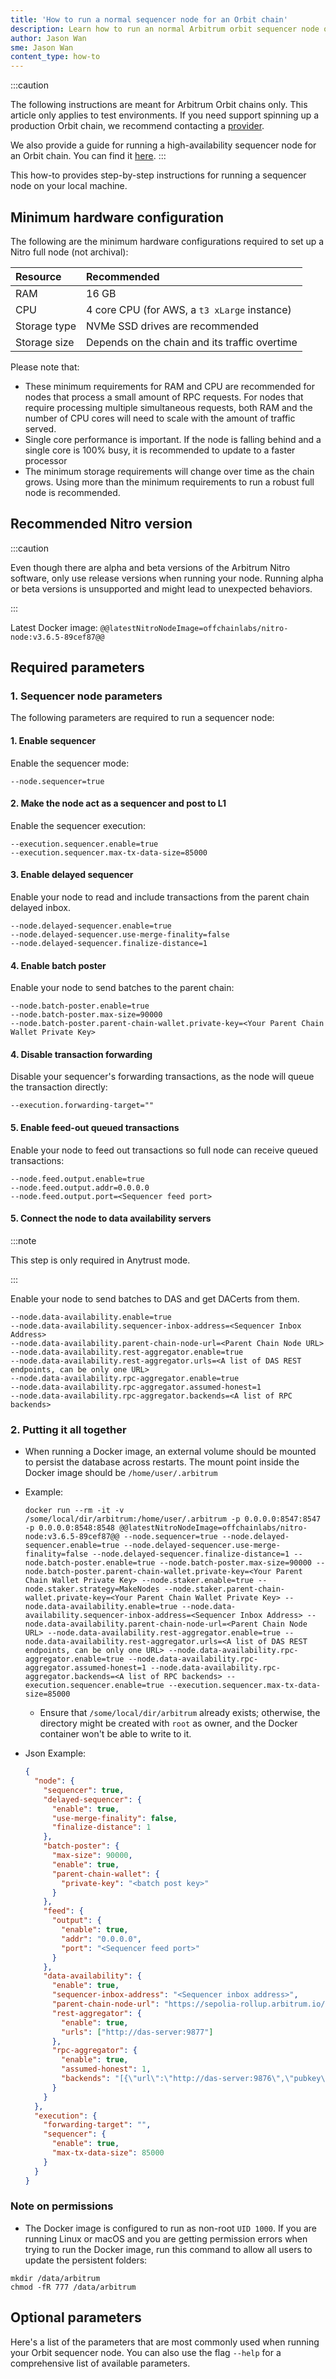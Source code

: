 ```yaml
---
title: 'How to run a normal sequencer node for an Orbit chain'
description: Learn how to run an normal Arbitrum orbit sequencer node on your local machine
author: Jason Wan
sme: Jason Wan
content_type: how-to
---
```


:::caution

The following instructions are meant for Arbitrum Orbit chains only. This article only applies to test environments. If you need support spinning up a production Orbit chain, we recommend contacting a [provider](/launch-arbitrum-chain/06-third-party-integrations/02-third-party-providers.md#rollup-as-a-service-raas-providers).

We also provide a guide for running a high-availability sequencer node for an Orbit chain. You can find it [here](./05-high-availability-sequencer-docs.mdx).
:::

This how-to provides step-by-step instructions for running a sequencer node on your local machine.

## Minimum hardware configuration

The following are the minimum hardware configurations required to set up a <a data-quicklook-from="arbitrum-nitro">Nitro</a> full node (not archival):

| Resource     | Recommended                                   |
| :----------- | :-------------------------------------------- |
| RAM          | 16 GB                                         |
| CPU          | 4 core CPU (for AWS, a `t3 xLarge` instance)  |
| Storage type | NVMe SSD drives are recommended               |
| Storage size | Depends on the chain and its traffic overtime |

Please note that:

- These minimum requirements for RAM and CPU are recommended for nodes that process a small amount of RPC requests. For nodes that require processing multiple simultaneous requests, both RAM and the number of CPU cores will need to scale with the amount of traffic served.
- Single core performance is important. If the node is falling behind and a single core is 100% busy, it is recommended to update to a faster processor
- The minimum storage requirements will change over time as the chain grows. Using more than the minimum requirements to run a robust full node is recommended.

## Recommended Nitro version

:::caution

Even though there are alpha and beta versions of the Arbitrum Nitro software, only use release versions when running your node. Running alpha or beta versions is unsupported and might lead to unexpected behaviors.

:::

Latest Docker image: <code>@@latestNitroNodeImage=offchainlabs/nitro-node:v3.6.5-89cef87@@</code>

## Required parameters

### 1. Sequencer node parameters

The following parameters are required to run a sequencer node:

#### 1. Enable sequencer

Enable the sequencer mode:

```shell
--node.sequencer=true
```

#### 2. Make the node act as a sequencer and post to L1

Enable the sequencer execution:

```shell
--execution.sequencer.enable=true
--execution.sequencer.max-tx-data-size=85000
```

#### 3. Enable delayed sequencer

Enable your node to read and include transactions from the parent chain delayed inbox.

```shell
--node.delayed-sequencer.enable=true
--node.delayed-sequencer.use-merge-finality=false
--node.delayed-sequencer.finalize-distance=1
```

#### 4. Enable batch poster

Enable your node to send batches to the parent chain:

```shell
--node.batch-poster.enable=true
--node.batch-poster.max-size=90000
--node.batch-poster.parent-chain-wallet.private-key=<Your Parent Chain Wallet Private Key>
```

#### 4. Disable transaction forwarding

Disable your sequencer's forwarding transactions, as the node will queue the transaction directly:

```shell
--execution.forwarding-target=""
```

#### 5. Enable feed-out queued transactions

Enable your node to feed out transactions so full node can receive queued transactions:

```shell
--node.feed.output.enable=true
--node.feed.output.addr=0.0.0.0
--node.feed.output.port=<Sequencer feed port>
```

#### 5. Connect the node to data availability servers

:::note

This step is only required in Anytrust mode.

:::

Enable your node to send batches to DAS and get DACerts from them.

```shell
--node.data-availability.enable=true
--node.data-availability.sequencer-inbox-address=<Sequencer Inbox Address>
--node.data-availability.parent-chain-node-url=<Parent Chain Node URL>
--node.data-availability.rest-aggregator.enable=true
--node.data-availability.rest-aggregator.urls=<A list of DAS REST endpoints, can be only one URL>
--node.data-availability.rpc-aggregator.enable=true
--node.data-availability.rpc-aggregator.assumed-honest=1
--node.data-availability.rpc-aggregator.backends=<A list of RPC backends>
```

### 2. Putting it all together

- When running a Docker image, an external volume should be mounted to persist the database across restarts. The mount point inside the Docker image should be `/home/user/.arbitrum`

- Example:

  ```shell wordWrap=true
  docker run --rm -it -v /some/local/dir/arbitrum:/home/user/.arbitrum -p 0.0.0.0:8547:8547 -p 0.0.0.0:8548:8548 @@latestNitroNodeImage=offchainlabs/nitro-node:v3.6.5-89cef87@@ --node.sequencer=true --node.delayed-sequencer.enable=true --node.delayed-sequencer.use-merge-finality=false --node.delayed-sequencer.finalize-distance=1 --node.batch-poster.enable=true --node.batch-poster.max-size=90000 --node.batch-poster.parent-chain-wallet.private-key=<Your Parent Chain Wallet Private Key> --node.staker.enable=true --node.staker.strategy=MakeNodes --node.staker.parent-chain-wallet.private-key=<Your Parent Chain Wallet Private Key> --node.data-availability.enable=true --node.data-availability.sequencer-inbox-address=<Sequencer Inbox Address> --node.data-availability.parent-chain-node-url=<Parent Chain Node URL> --node.data-availability.rest-aggregator.enable=true --node.data-availability.rest-aggregator.urls=<A list of DAS REST endpoints, can be only one URL> --node.data-availability.rpc-aggregator.enable=true --node.data-availability.rpc-aggregator.assumed-honest=1 --node.data-availability.rpc-aggregator.backends=<A list of RPC backends> --execution.sequencer.enable=true --execution.sequencer.max-tx-data-size=85000
  ```

  - Ensure that `/some/local/dir/arbitrum` already exists; otherwise, the directory might be created with `root` as owner, and the Docker container won't be able to write to it.

- Json Example:
  ```json
  {
    "node": {
      "sequencer": true,
      "delayed-sequencer": {
        "enable": true,
        "use-merge-finality": false,
        "finalize-distance": 1
      },
      "batch-poster": {
        "max-size": 90000,
        "enable": true,
        "parent-chain-wallet": {
          "private-key": "<batch post key>"
        }
      },
      "feed": {
        "output": {
          "enable": true,
          "addr": "0.0.0.0",
          "port": "<Sequencer feed port>"
        }
      },
      "data-availability": {
        "enable": true,
        "sequencer-inbox-address": "<Sequencer inbox address>",
        "parent-chain-node-url": "https://sepolia-rollup.arbitrum.io/rpc",
        "rest-aggregator": {
          "enable": true,
          "urls": ["http://das-server:9877"]
        },
        "rpc-aggregator": {
          "enable": true,
          "assumed-honest": 1,
          "backends": "[{\"url\":\"http://das-server:9876\",\"pubkey\":\"YAAAAAAAAAAAAAAAAAAAAAAAAAAAAAAAAAAAAAAAAAAAAAAAAAAAAAAAAAAAAAAAAAAAAAAAAAAAAAAAAAAAAAAAAAAAAAAAAAAAAAAAAAAAAAAAAAAAAAAAAAAAAAAAAAAAAAAAAAAAAAAAAAAAAAAAAAAAAAAAAAAAAAAAAAAAAAAAAAAAAAAAAAAAAAAAAAAAAAAAAAAAAAAAAAAAAAAAAAAAAAAAAAAAAAAAAAAAAAAAAAAAAAAAAAAAAAAAAAAAAAAAAAAAAAAAAAAAAAAAAAAAAAAAAAAAAAAAAAAAAAAAAAAAAAAAAAAAAAAAAAAAAAAAAAAAAAAAAAAAAAAAAAAAAAAAAAAAAAAAAAAAAAAAAAAAAAAAAAAAAAAAAA==\",\"signermask\":1}]"
        }
      }
    },
    "execution": {
      "forwarding-target": "",
      "sequencer": {
        "enable": true,
        "max-tx-data-size": 85000
      }
    }
  }
  ```

### Note on permissions

- The Docker image is configured to run as non-root `UID 1000`. If you are running Linux or macOS and you are getting permission errors when trying to run the Docker image, run this command to allow all users to update the persistent folders:

```shell
mkdir /data/arbitrum
chmod -fR 777 /data/arbitrum
```

## Optional parameters

Here's a list of the parameters that are most commonly used when running your Orbit sequencer node. You can also use the flag `--help` for a comprehensive list of available parameters.


<OptionalOrbitSequencerCompatibleCLIFlagsPartial />
